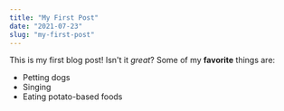 ```yaml
---
title: "My First Post"
date: "2021-07-23"
slug: "my-first-post"
---
```


This is my first blog post! Isn't it _great_?
Some of my **favorite** things are:

- Petting dogs
- Singing
- Eating potato-based foods
